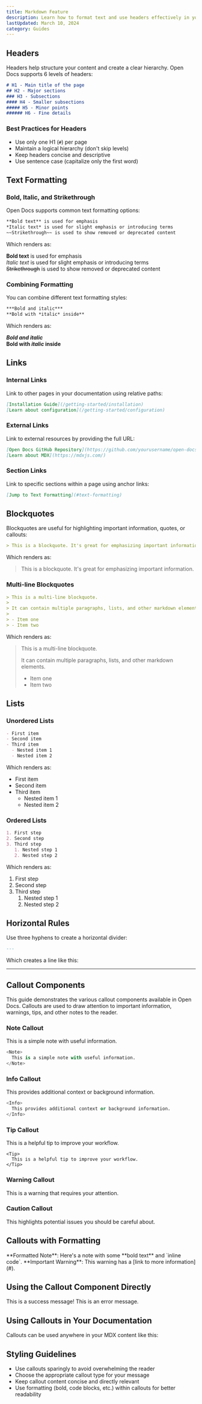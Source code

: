 ```yaml
---
title: Markdown Feature 
description: Learn how to format text and use headers effectively in your Open Docs documentation
lastUpdated: March 10, 2024
category: Guides
---
```



## Headers

Headers help structure your content and create a clear hierarchy. Open Docs supports 6 levels of headers:

```md
# H1 - Main title of the page
## H2 - Major sections
### H3 - Subsections
#### H4 - Smaller subsections
##### H5 - Minor points
###### H6 - Fine details
```

### Best Practices for Headers

- Use only one H1 (`#`) per page
- Maintain a logical hierarchy (don't skip levels)
- Keep headers concise and descriptive
- Use sentence case (capitalize only the first word)

## Text Formatting

### Bold, Italic, and Strikethrough

Open Docs supports common text formatting options:

```md
**Bold text** is used for emphasis
*Italic text* is used for slight emphasis or introducing terms
~~Strikethrough~~ is used to show removed or deprecated content
```

Which renders as:

**Bold text** is used for emphasis  
*Italic text* is used for slight emphasis or introducing terms  
~~Strikethrough~~ is used to show removed or deprecated content

### Combining Formatting

You can combine different text formatting styles:

```md
***Bold and italic***
**Bold with *italic* inside**
```

Which renders as:

***Bold and italic***  
**Bold with *italic* inside**

## Links

### Internal Links

Link to other pages in your documentation using relative paths:

```md
[Installation Guide](/getting-started/installation)
[Learn about configuration](/getting-started/configuration)
```

### External Links

Link to external resources by providing the full URL:

```md
[Open Docs GitHub Repository](https://github.com/yourusername/open-docs)
[Learn about MDX](https://mdxjs.com/)
```

### Section Links

Link to specific sections within a page using anchor links:

```md
[Jump to Text Formatting](#text-formatting)
```

## Blockquotes

Blockquotes are useful for highlighting important information, quotes, or callouts:

```md
> This is a blockquote. It's great for emphasizing important information.
```

Which renders as:

> This is a blockquote. It's great for emphasizing important information.

### Multi-line Blockquotes

```md
> This is a multi-line blockquote.
>
> It can contain multiple paragraphs, lists, and other markdown elements.
>
> - Item one
> - Item two
```

Which renders as:

> This is a multi-line blockquote.
>
> It can contain multiple paragraphs, lists, and other markdown elements.
>
> - Item one
> - Item two



## Lists

### Unordered Lists

```md
- First item
- Second item
- Third item
  - Nested item 1
  - Nested item 2
```

Which renders as:

- First item
- Second item
- Third item
  - Nested item 1
  - Nested item 2

### Ordered Lists

```md
1. First step
2. Second step
3. Third step
   1. Nested step 1
   2. Nested step 2
```

Which renders as:

1. First step
2. Second step
3. Third step
   1. Nested step 1
   2. Nested step 2

## Horizontal Rules

Use three hyphens to create a horizontal divider:

```md
---
```

Which creates a line like this:

---

## Callout Components

This guide demonstrates the various callout components available in Open Docs. Callouts are used to draw attention to important information, warnings, tips, and other notes to the reader.


### Note Callout

<Note>
  This is a simple note with useful information.
</Note>

```python
<Note>
  This is a simple note with useful information.
</Note>
```

### Info Callout

<Info>
  This provides additional context or background information.
</Info>

```python
<Info>
  This provides additional context or background information.
</Info>
```

### Tip Callout

<Tip>
  This is a helpful tip to improve your workflow.
</Tip>

```mdx 
<Tip>
  This is a helpful tip to improve your workflow.
</Tip>
```

### Warning Callout

<Warning>
  This is a warning that requires your attention.
</Warning>

### Caution Callout

<Caution>
  This highlights potential issues you should be careful about.
</Caution>

## Callouts with Formatting

<Note>
  **Formatted Note**: Here's a note with some **bold text** and `inline code`.
</Note>

<Warning>
  **Important Warning**: This warning has a [link to more information](#).
</Warning>

## Using the Callout Component Directly

<Callout type="success">
  This is a success message!
</Callout>

<Callout type="error">
  This is an error message.
</Callout>

## Using Callouts in Your Documentation

Callouts can be used anywhere in your MDX content like this:

## Styling Guidelines

- Use callouts sparingly to avoid overwhelming the reader
- Choose the appropriate callout type for your message
- Keep callout content concise and directly relevant
- Use formatting (bold, code blocks, etc.) within callouts for better readability
